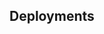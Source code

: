
## Deployments

<EndpointComponent spec={spec} method="POST" url="/v6/now/deployments" />
<EndpointComponent spec={spec} method="POST" url="/v2/now/files" />
<EndpointComponent spec={spec} method="GET" url="/v3/now/deployments" />
<EndpointComponent spec={spec} method="DELETE" url="/v6/now/deployments/:id" />
<EndpointComponent
  spec={spec}
  method="GET"
  url="/v5/now/deployments/:id/files"
/>
<EndpointComponent
  spec={spec}
  method="GET"
  url="/v5/now/deployments/:id/files/:fileId"
/>
<EndpointComponent
  spec={spec}
  method="GET"
  url="/v5/now/deployments/:id/builds"
/>
